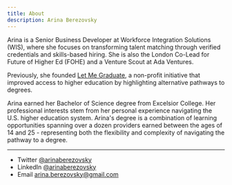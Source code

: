 ```yaml
---
title: About
description: Arina Berezovsky
---
```


Arina is a Senior Business Developer at Workforce Integration Solutions (WIS), where she focuses on transforming talent matching through verified credentials and skills-based hiring. She is also the London Co-Lead for Future of Higher Ed (FOHE) and a Venture Scout at Ada Ventures.

Previously, she founded [Let Me Graduate](https://letmegraduate.softr.app/), a non-profit initiative that improved access to higher education by highlighting alternative pathways to degrees.

Arina earned her Bachelor of Science degree from Excelsior College. Her professional interests stem from her personal experience navigating the U.S. higher education system. Arina's degree is a combination of learning opportunities spanning over a dozen providers earned between the ages of 14 and 25 - representing both the flexibility and complexity of navigating the pathway to a degree. 

---

- Twitter [@arinaberezovsky](https://twitter.com/arinaberezovsky)
- LinkedIn [@arinaberezovsky](https://www.linkedin.com/in/arina-berezovsky/)
- Email arina.berezovsky@gmail.com

